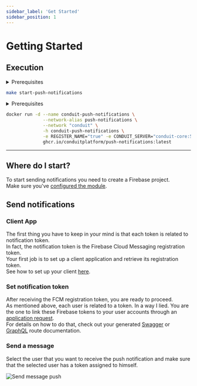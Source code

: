 ```yaml
---
sidebar_label: 'Get Started'
sidebar_position: 1
---
```



# Getting Started

## Execution

<Tabs>
<TabItem value="makefile" label="Makefile">
<details><summary>Prerequisites</summary>

``` bash
curl -L https://raw.githubusercontent.com/ConduitPlatform/Conduit/latest/docker/Makefile > Makefile
make create-network
make start-core
make start-database
```
</details>

``` bash
make start-push-notifications
```
</TabItem>

<TabItem value="docker" label="Docker">
<details><summary>Prerequisites</summary>

``` bash
# Set up the Container Network
docker network create conduit

# Start Redis
docker run -d --name conduit-redis \
              --network-alias redis \
              --network "conduit" \
              -h conduit-redis \
              -p 6379:6379 \
              docker.io/library/redis:latest

# Start Conduit
docker run -d --name conduit-core \
              --network-alias conduit \
              --network "conduit" \
              -h conduit-core \
              -p 55152:55152 -p 3000:3000 -p 3001:3001 \
              -e REDIS_HOST="conduit-redis" -e REDIS_PORT="6379" \
              ghcr.io/conduitplatform/conduit:latest

# Start MongoDB
docker run -d --name conduit-mongo \
              --network-alias mongo \
              --network "conduit" \
              -h conduit-mongo \
              -p 27017:27017 \
              docker.io/library/mongo:latest

# Start Database
docker run -d --name conduit-database \
              --network-alias database \
              --network "conduit" \
              -h conduit-database \
              -e REGISTER_NAME="true" -e CONDUIT_SERVER="conduit-core:55152" \
              -e DB_TYPE="mongodb" \
              -e DB_CONN_URI="mongodb://conduit-mongo:27017" \
              ghcr.io/conduitplatform/database:latest
```
</details>

``` bash
docker run -d --name conduit-push-notifications \
              --network-alias push-notifications \
              --network "conduit" \
              -h conduit-push-notifications \
              -e REGISTER_NAME="true" -e CONDUIT_SERVER="conduit-core:55152" \
              ghcr.io/conduitplatform/push-notifications:latest
```
</TabItem>
</Tabs>

-------------------------------------------------

## Where do I start?

To start sending notifications you need to create a Firebase project.<br />
Make sure you've [configured the module](./config).

## Send notifications

### Client App

The first thing you have to keep in your mind is that each token is related to notification token.<br />
In fact, the notification token is the Firebase Cloud Messaging registration token.<br />
Your first job is to set up a client application and retrieve its registration token.<br />
See how to set up your client [here](https://firebase.google.com/docs/cloud-messaging/js/client).

### Set notification token

After receiving the FCM registration token, you are ready to proceed.<br />
As mentioned above, each user is related to a token. In a way I lied.
You are the one to link these Firebase tokens to your user accounts through an [application request](../../router#request-types-app).<br />
For details on how to do that, check out your generated [Swagger](../../router/rest#swagger) or [GraphQL](../../router/graphql) route documentation. 

### Send a message

Select the user that you want to receive the push notification and make sure that the selected user has a token assigned to himself.

![Send message push](/img/modules/push-notifications/admin/send_notification.png)
